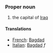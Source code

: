 ===Proper noun===

#the capital of [[Iraq]]

====Translations====
*[[French]]: [[Bagdad]]
*[[Italian]]: [[Bagdad]] ''f''